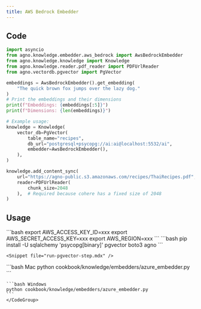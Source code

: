 ```yaml
---
title: AWS Bedrock Embedder
---
```



## Code

```python cookbook/knowledge/embedders/aws_bedrock_embedder.py
import asyncio
from agno.knowledge.embedder.aws_bedrock import AwsBedrockEmbedder
from agno.knowledge.knowledge import Knowledge
from agno.knowledge.reader.pdf_reader import PDFUrlReader
from agno.vectordb.pgvector import PgVector

embeddings = AwsBedrockEmbedder().get_embedding(
    "The quick brown fox jumps over the lazy dog."
)
# Print the embeddings and their dimensions
print(f"Embeddings: {embeddings[:5]}")
print(f"Dimensions: {len(embeddings)}")

# Example usage:
knowledge = Knowledge(      
    vector_db=PgVector(
        table_name="recipes",
        db_url="postgresql+psycopg://ai:ai@localhost:5532/ai",
        embedder=AwsBedrockEmbedder(),
    ),
)

knowledge.add_content_sync(
    url="https://agno-public.s3.amazonaws.com/recipes/ThaiRecipes.pdf",
    reader=PDFUrlReader(
        chunk_size=2048
    ),  # Required because cohere has a fixed size of 2048
)

```

## Usage

<Steps>
  <Snippet file="create-venv-step.mdx" />

  <Step title="Set your API key">
    ```bash
    export AWS_ACCESS_KEY_ID=xxx
    export AWS_SECRET_ACCESS_KEY=xxx
    export AWS_REGION=xxx
    ```
  </Step>

  <Step title="Install libraries">
    ```bash
    pip install -U sqlalchemy 'psycopg[binary]' pgvector boto3 agno
    ```
  </Step>


    <Snippet file="run-pgvector-step.mdx" />


  <Step title="Run Agent">
    <CodeGroup>
    ```bash Mac
    python cookbook/knowledge/embedders/azure_embedder.py
    ```

    ```bash Windows
    python cookbook/knowledge/embedders/azure_embedder.py 
    ```
    </CodeGroup>
  </Step>
</Steps>